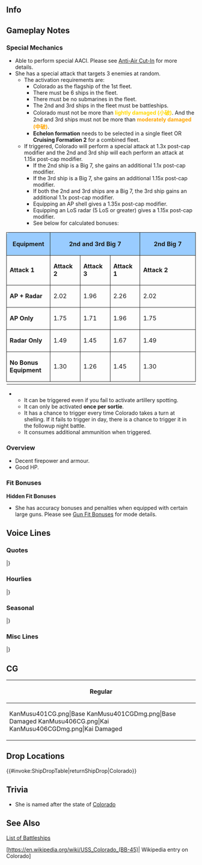 ==Info==
{{KanmusuInfo|ID=401}}
{{KanmusuInfo|ID=406}}

==Gameplay Notes==
===Special Mechanics===
* Able to perform special AACI. Please see [[Anti-Air Cut-In]] for more details.
* She has a special attack that targets 3 enemies at random.
** The activation requirements are:
*** Colorado as the flagship of the 1st fleet.
*** There must be 6 ships in the fleet.
*** There must be no submarines in the fleet.
*** The 2nd and 3rd ships in the fleet must be battleships.
*** Colorado must not be more than <span style="color:gold;">'''lightly damaged (小破)'''</span>. And the 2nd and 3rd ships must not be more than <span style="color:orange;">'''moderately damaged (中破)'''</span>.
*** '''Echelon formation''' needs to be selected in a single fleet OR '''Cruising Formation 2''' for a combined fleet.
** If triggered, Colorado will perform a special attack at 1.3x post-cap modifier and the 2nd and 3rd ship will each perform an attack at 1.15x post-cap modifier.
*** If the 2nd ship is a Big 7, she gains an additional 1.1x post-cap modifier.
*** If the 3rd ship is a Big 7, she gains an additional 1.15x post-cap modifier.
*** If both the 2nd and 3rd ships are a Big 7, the 3rd ship gains an additional 1.1x post-cap modifier.
*** Equipping an AP shell gives a 1.35x post-cap modifier.
*** Equipping an LoS radar (5 LoS or greater) gives a 1.15x post-cap modifier.
*** See below for calculated bonuses:
{| class="mw-collapsible" style="width: 100%; text-align: center;"
!rowspan="2" style="width: 10%; border-radius: 6px 0 0 0; border-style: solid; border-width: 1px; background-color:#99CCFF" | '''Equipment'''
!colspan="3" style="width: 22.5%; border-style: solid; border-width: 1px; background-color:#99CCFF" | '''2nd and 3rd Big 7'''
!colspan="3" style="width: 22.5%; border-style: solid; border-width: 1px; background-color:#99CCFF" | '''2nd Big 7'''
!colspan="3" style="width: 22.5%; border-style: solid; border-width: 1px; background-color:#99CCFF" | '''3rd Big 7'''
!colspan="3" style="width: 22.5%; border-radius: 0 6px 0 0; border-style: solid; border-width: 1px; background-color:#99CCFF" | '''No Big 7'''
|- style="background-color:#99CCFF"
!style="width: 7.5%; border-style: solid; border-width: 1px;" | '''Attack 1'''
!style="width: 7.5%; border-style: solid; border-width: 1px;" | '''Attack 2'''
!style="width: 7.5%; border-style: solid; border-width: 1px;" | '''Attack 3'''
!style="width: 7.5%; border-style: solid; border-width: 1px;" | '''Attack 1'''
!style="width: 7.5%; border-style: solid; border-width: 1px;" | '''Attack 2'''
!style="width: 7.5%; border-style: solid; border-width: 1px;" | '''Attack 3'''
!style="width: 7.5%; border-style: solid; border-width: 1px;" | '''Attack 1'''
!style="width: 7.5%; border-style: solid; border-width: 1px;" | '''Attack 2'''
!style="width: 7.5%; border-style: solid; border-width: 1px;" | '''Attack 3'''
!style="width: 7.5%; border-style: solid; border-width: 1px;" | '''Attack 1'''
!style="width: 7.5%; border-style: solid; border-width: 1px;" | '''Attack 2'''
!style="width: 7.5%; border-style: solid; border-width: 1px;" | '''Attack 3'''
|-
|style="border-style: solid; border-width: 1px;" |'''AP + Radar'''
|style="border-style: solid; border-width: 1px;" |2.02
|style="border-style: solid; border-width: 1px;" |1.96
|style="border-style: solid; border-width: 1px;" |2.26
|style="border-style: solid; border-width: 1px;" |2.02
|style="border-style: solid; border-width: 1px;" |1.96
|style="border-style: solid; border-width: 1px;" |1.79
|style="border-style: solid; border-width: 1px;" |2.02
|style="border-style: solid; border-width: 1px;" |1.79
|style="border-style: solid; border-width: 1px;" |2.05
|style="border-style: solid; border-width: 1px;" |2.02
|style="border-style: solid; border-width: 1px;" |1.79
|style="border-style: solid; border-width: 1px;" |1.79
|-
|style="border-style: solid; border-width: 1px;" |'''AP Only'''
|style="border-style: solid; border-width: 1px;" |1.75
|style="border-style: solid; border-width: 1px;" |1.71
|style="border-style: solid; border-width: 1px;" |1.96
|style="border-style: solid; border-width: 1px;" |1.75
|style="border-style: solid; border-width: 1px;" |1.71
|style="border-style: solid; border-width: 1px;" |1.55
|style="border-style: solid; border-width: 1px;" |1.75
|style="border-style: solid; border-width: 1px;" |1.55
|style="border-style: solid; border-width: 1px;" |1.79
|style="border-style: solid; border-width: 1px;" |1.75
|style="border-style: solid; border-width: 1px;" |1.55
|style="border-style: solid; border-width: 1px;" |1.55
|-
|style="border-style: solid; border-width: 1px;" |'''Radar Only'''
|style="border-style: solid; border-width: 1px;" |1.49
|style="border-style: solid; border-width: 1px;" |1.45
|style="border-style: solid; border-width: 1px;" |1.67
|style="border-style: solid; border-width: 1px;" |1.49
|style="border-style: solid; border-width: 1px;" |1.45
|style="border-style: solid; border-width: 1px;" |1.32
|style="border-style: solid; border-width: 1px;" |1.49
|style="border-style: solid; border-width: 1px;" |1.32
|style="border-style: solid; border-width: 1px;" |1.52
|style="border-style: solid; border-width: 1px;" |1.49
|style="border-style: solid; border-width: 1px;" |1.32
|style="border-style: solid; border-width: 1px;" |1.32
|-
|style="border-radius: 0 0 0 6px; border-style: solid; border-width: 1px;" |'''No Bonus Equipment'''
|style="border-style: solid; border-width: 1px;" |1.30
|style="border-style: solid; border-width: 1px;" |1.26
|style="border-style: solid; border-width: 1px;" |1.45
|style="border-style: solid; border-width: 1px;" |1.30
|style="border-style: solid; border-width: 1px;" |1.26
|style="border-style: solid; border-width: 1px;" |1.15
|style="border-style: solid; border-width: 1px;" |1.30
|style="border-style: solid; border-width: 1px;" |1.15
|style="border-style: solid; border-width: 1px;" |1.32
|style="border-style: solid; border-width: 1px;" |1.30
|style="border-style: solid; border-width: 1px;" |1.15
|style="border-radius: 0 0 6px 0; border-style: solid; border-width: 1px;" |1.15
|-
|}
** It can be triggered even if you fail to activate artillery spotting.
** It can only be activated '''once per sortie'''.
** It has a chance to trigger every time Colorado takes a turn at shelling. If it fails to trigger in day, there is a chance to trigger it in the followup night battle.
** It consumes additional ammunition when triggered.

===Overview===
* Decent firepower and armour.
* Good HP.

===Fit Bonuses===
{{:{{BASEPAGENAME}}/Equipment Bonuses}}
{{clear}}

'''Hidden Fit Bonuses'''
* She has accuracy bonuses and penalties when equipped with certain large guns. Please see [[Gun Fit Bonuses]] for mode details.

==Voice Lines==
===Quotes===
{{ShipquoteHeader}}
{{ShipquoteKai
|scenario = Introduction
|origin = Hi、私がStatesのBig Seven、Colorado級戦艦一番艦、USS Coloradoよ。あなたがAdmiral？悪くないわね。私にしっかり付いてきなさい。返事は？
|translation = Hi, I'm one of the Big Seven from the States, first of the Colorado-class battleships, USS Colorado. So you're the Admiral? Not too shabby. Make sure you stick real close to me. What do you say?
|audio = Colorado-Introduction.mp3
}}
{{ShipquoteKai
|scenario = Introduction
|kai = yes
|origin = Hi、StatesのBig Seven、Colorado級戦艦一番艦、USS Colorado、配置に付いてるわ。Admiral、今日も私にしっかり付いてきなさい。返事は？OK！
|translation = Hi, one of the Big Seven from the States, first of the Colorado-class battleship, USS Colorado, arriving on station. Admiral, make sure you stick real close to me today too. What do you say? OK!
|audio = ColoradoKai-Introduction.mp3
}}
{{ShipquoteKai
|scenario = Library
|origin = 私がStatesのBig Seven、Colorado級戦艦一番艦、USS BB-45 Coloradoよ。そう、New York生まれ、太平洋艦隊、真珠湾に配属されたわ。でも、本国で入渠中に奇襲があって…まあ、いいわ。Big Sevenの力、存分に見せてあげるわね。覚悟してて。
|translation = I'm one of the Big Seven from the States, first of the Colorado-class battleships, USS BB-45 Colorado. Yes, I was born in New York and assigned to the Pacific Fleet at Pearl Harbor. But I was under repair back home when the attack happened...<ref>She was undergoing repairs at Puget Sound Navy Yard when the Attack on Pearl Harbor happened.</ref> well, nevermind that. I'll show you what one of the Big Seven can really do. Just you wait.
|audio = Colorado-Library.mp3
}}
{{ShipquoteKai
|scenario = Secretary 1
|origin = 聞こえてるわ。What’s up？
|translation = I hear you. What's up?
|audio = Colorado-Secretary_1.mp3
}}
{{ShipquoteKai
|scenario = Secretary 1
|kai = yes
|origin = 私を呼んだ？What’s up？
|translation = Did you call me? What's up?
|audio = ColoradoKai-Secretary_1.mp3
}}
{{ShipquoteKai
|scenario = Secretary 2
|origin = Did you need me?
|translation = Did you need me?
|audio = Colorado-Secretary_2.mp3
}}
{{ShipquoteKai
|scenario = Secretary 2
|kai = yes
|origin = あなたの…あなた達のために戦ってあげる。私がそうしたいの！
|translation = I fight for your... I fight for all of your sakes. That's what I want!
|audio = ColoradoKai-Secretary_2.mp3
}}
{{ShipquoteKai
|scenario = Secretary 3
|origin = あなた、少し気安いわね。いいこと、私はあのBig Sevenの、そしてその一番艦なのよ。もっと尊敬と畏敬の念を……えぇ、陸奥、何？そうじゃない？えぇ！？
|translation = You're being a bit too casual with me. Listen here, I'm one of the Big Seven, and its lead ship to boot! Show some more reverence and respect... Eh, Mutsu, what is it? That's not true? Eeh!?<ref>The ''Colorado''-class was technically designed earlier (as an up-gunned version of the preceding ''Tennessee''-class), but due to various delays ''Nagato'' became the first of the Big Seven to actually be launched.</ref>
|audio = Colorado-Secretary_3.mp3
}}
{{ShipquoteKai
|scenario = Secretary Idle
|origin = 長門、陸奥、what’s up？「テイトク」？あぁ、Admiralね。知らない。しばらく見てないわ。
|translation = Nagato, Mutsu, what's up? "Teitoku"? Ah, the Admiral. I don't know where he is. I haven't seen him for a while.
|audio = Colorado-Idle.mp3
}}
{{ShipquoteKai
|scenario = Secretary (Married)
|origin = えへん。Admiral、この私がcoffeeを入れてあげたわ。よかったらどうぞ。熱いわよ。
|translation = Ahem. Admiral, I made some coffee. Please have some if you'd like. It's hot.
|audio = Colorado-Secretary_Married.mp3
}}
{{ShipquoteKai
|scenario = Wedding
|origin = Admiral？このringは何？…えっ、私に？So beautiful！あ・り・が・と！ずっと大切にするわ！
|translation = Admiral? What's this ring for? ...Eh, it's for me? It's so beautiful! Thank~ you~! I'll always treasure it!
|audio = Colorado-Wedding.mp3
}}
{{ShipquoteKai
|scenario = Player's Score
|origin = Information? OK!
|translation = Information? OK!
|audio = Colorado-Looking_At_Scores.mp3
}}
{{ShipquoteKai
|scenario = Joining the Fleet
|origin = USS BB-45, Colorado-class nameship, Colorado. 出るわ。付いて…きなさい！
|translation = USS BB-45, Colorado-class nameship, Colorado. I'm heading out. Follow... me!
|audio = Colorado-Joining_A_Fleet.mp3
}}
{{ShipquoteKai
|scenario = Equipment 1
|origin = おぉ！そうするの？
|translation = Ooh! Is this it?
|audio = Colorado-Equipment_1.mp3
}}
{{ShipquoteKai
|scenario = Equipment 1
|kai = yes
|origin = おぉ！それはいいわね。OK！
|translation = Ooh! This is nice. OK!
|audio = ColoradoKai-Equipment_1.mp3
}}
{{ShipquoteKai
|scenario = Equipment 2
|origin = Right on！気に入ったわ。
|translation = Right on! I like it.
|audio = Colorado-Equipment_2.mp3
}}
{{ShipquoteKai
|scenario = Equipment 3
|origin = OK.
|translation = OK.
|audio = Colorado-Equipment_3.mp3
}}
{{ShipquoteKai
|scenario = Supply
|origin = Thanks！助かるわ。
|translation = Thanks! This helps.
|audio = Colorado-Supply.mp3
}}
{{ShipquoteKai
|scenario = Docking (Minor Damage)
|origin = Take a bath, OK?
|translation = I'll take a bath, OK?
|audio = Colorado-Docking_Minor.mp3
}}
{{ShipquoteKai
|scenario = Docking (Major Damage)
|origin = ちょっと休暇をもらうわ。何？あなた、何か文句でもあるの？
|translation = I'm going to get some rest. What? You got a problem with that?
|audio = Colorado-Docking_Major.mp3
}}
{{ShipquoteKai
|scenario = Construction
|origin = Finished.
|translation = Finished.
|audio = Colorado-Construction.mp3
}}
{{ShipquoteKai
|scenario = Returning from Sortie
|origin = Operation complete.
|translation = Operation complete.
|audio = Colorado-Returning_From_Sortie.mp3
}}
{{ShipquoteKai
|scenario = Starting a Sortie
|origin = 太平洋艦隊旗艦、戦艦Colorado、出撃します！みんな、いい？私達で蹴散らします！抜錨！
|translation = Pacific Fleet flagship, battleship Colorado, sortieing. Is everyone ready? We'll put them to rout! Weigh anchor!
|audio = Colorado-Starting_A_Sortie.mp3
}}
{{ShipquoteKai
|scenario = Starting a Battle
|origin = Enemy in sight！さあ、始めます。蹴散らせ！
|translation = Enemy in sight! Alright, let's get started. Crush them!
|audio = Colorado-Battle_Start.mp3
}}
{{ShipquoteKai
|scenario = Attack
|origin = Fire!
|translation = Fire!
|audio = Colorado-Attack.mp3
}}
{{ShipquoteKai
|scenario = Attack
|kai = yes
|origin = この近代化改装はだてじゃないのよ。Fire！
|translation = My modernisation remodel isn't just for show. Fire!
|audio = ColoradoKai-Attack.mp3
}}
{{ShipquoteKai
|scenario = Air Battle/ Daytime Spotting/ Night Battle Attack 
|origin = もっと撃ちなさい！もっとよ！
|translation = Keep firing! Don't stop!
|audio = Colorado-Night_Attack.mp3
}}
{{ShipquoteKai
|scenario = Night Battle
|origin = 全艦、私に付いてきなさい！この夜で殲滅します！
|translation = All ships, follow me! We'll annihilate them at night!
|audio = Colorado-Night_Battle.mp3
}}
{{ShipquoteKai
|scenario = MVP
|origin = 私がnumber one？Battle star？そうね、もらっておくわ。みんな、私をお手本にしてもいいのよ。
|translation = I'm number one? A battle star? Alright, I accept. Everyone, feel free to use me as your role model.
|audio = Colorado-MVP.mp3
}}
{{ShipquoteKai
|scenario = MVP
|kai = yes
|origin = 私がnumber one？Battle star？そうね、もらっておくわ。あなた達のおかげね。Thanks。
|translation = I'm number one? A battle star? Alright, I accept. It's thanks to all of you. Thanks.
|audio = ColoradoKai-MVP.mp3
}}
{{ShipquoteKai
|scenario = Minor Damage 1
|origin = きゃあぁー！Shit！少しはやるじゃない。
|translation = Kyaaah! Shit! Not too bad.
|audio = Colorado-Minor_Damage_1.mp3
}}
{{ShipquoteKai
|scenario = Minor Damage 2
|origin = きゃあぁー！
|translation = Kyaaaah!
|audio = Colorado-Minor_Damage_2.mp3
}}
{{ShipquoteKai
|scenario = Major Damage
|origin = Oh my God！この私が？今に見てなさい。
|translation = Oh my God! I've been hit? Look what you've done!
|audio = Colorado-Major_Damage.mp3
}}
{{ShipquoteKai
|scenario = Sunk
|origin = Oh my… God…この私が…海に…沈むというの？……水が冷たい…冷たくて…暗いわ…
|translation = Oh my... God... Someone like me is... sinking... into this sea? ...The water is cold... Cold and... dark...
|audio = Colorado-Sunk.mp3
}}
|} <references/>

{{clear}}

===Hourlies===
{{ShipquoteHeader | type = hourly}}
{{ShipquoteKai
|scenario = 00:00 
|origin = 仕方ない。私、Coloradoが、今日はsecretaryをやってあげるわ。今日だけよ。勘違はしないでね。
|translation = If I must. I, Colorado, will be your secretary for today. Just for today. Don't misunderstand me.
|audio = ColoradoKai-00.mp3
}}
{{ShipquoteKai
|scenario = 01:00 
|origin = It is 1. まあ、そういうことね？
|translation = It is 1. Well, something like this?
|audio = ColoradoKai-01.mp3
}}
{{ShipquoteKai
|scenario = 02:00 
|origin = It is 2. 陸奥は「ウシミツ」って言ってたわね？
|translation = It is 2. Mutsu said it was "ushimitsu", right?<ref>"Ushimitsu" (丑三つ) is the "hour of the ox" and refers to 0200-0230 in traditional Japanese timekeeping.</ref>
|audio = ColoradoKai-02.mp3
}}
{{ShipquoteKai
|scenario = 03:00 
|origin = It is 3. さすがに眠いわ。お休みしない？
|translation = It is 3. Even I'm getting sleepy. Shall we get some rest? 
|audio = ColoradoKai-03.mp3
}}
{{ShipquoteKai
|scenario = 04:00 
|origin = It’s 4. まだ頑張るの？Really?
|translation = It's 4. You're still going to keep going? Really?
|audio = ColoradoKai-04.mp3
}}
{{ShipquoteKai
|scenario = 05:00 
|origin = It’s 5. もう朝になるわ。仕方ない。私がcoffeeを入れてあげる。あなたも飲むでしょう？
|translation = It's 5. Morning is almost here. I've got no choice then. I'll make some coffee. You'll have some, right?
|audio = ColoradoKai-05.mp3
}}
{{ShipquoteKai
|scenario = 06:00
|origin = Good morning. It is 6. さあ、艦隊総員起床をかけるわよ。はぁー、んー。いい朝ね。
|translation = Good morning. It is 6. Now then, time to sound Reveille. *deep breath* Nngggh. It's a great morning.
|audio = ColoradoKai-06.mp3
}}
{{ShipquoteKai
|scenario = 07:00 
|origin = It is 7. Morningを用意しておいたわ。卵はscrambleでいいでしょう？はい、どぞ。
|translation = It is 7. I've made breakfast. Scrambled eggs are fine, right? Here you go.
|audio = ColoradoKai-07.mp3
}}
{{ShipquoteKai
|scenario = 08:00 
|origin = It is 8. さあ、海に出ましょう！今日はどんな艦隊運用？えぇ、長期入渠？却下よ。
|translation = It is 8. Now, let's head out to sea! What operations will we be doing today? Eh, long-term docking? I refuse.
|audio = ColoradoKai-08.mp3
}}
{{ShipquoteKai
|scenario = 09:00 
|origin = It is 9. あっ、Mary？そうね、また会えると思うわ。あの子達、ああ見えてしぶといから。
|translation = It is 9. Ah, Mary? Yes, I feel like I'll see them again. Those girls are tougher than they look.<ref>Referring to her sister Maryland and the other members of Battleship Row during the Attack on Pearl Harbor. Most were from older classes but survived and returned to service.</ref>
|audio = ColoradoKai-09.mp3
}}
{{ShipquoteKai
|scenario = 10:00 
|origin = It is 10. あぁ、この艦橋構造？私は嫌いじゃないんだけど。あなたは嫌なの？ん、OK。
|translation = It is 10. Ah, the shape of my bridge? I don't dislike it. Do you not like it? Hmm, OK.
|audio = ColoradoKai-10.mp3
}}
{{ShipquoteKai
|scenario = 11:00 
|origin = Elevensies. そろそろランチにする？まだ早いかな…今日は私がlunch boxを持ってきたから。
|translation = Elevenses. Shall we have lunch soon? I guess it's still early... I've brought a lunch box today.
|audio = ColoradoKai-11.mp3
}}
{{ShipquoteKai
|scenario = 12:00 
|origin = It is noon. さあ、開けてみて。どう？Colorado特製sandwichのlunch box！豪華でしょう？どうぞ。
|translation = It is noon. Come on, open it up. Well? It's my special sandwich lunch box! Isn't it grand? Help yourself.
|audio = ColoradoKai-12.mp3
}}
{{ShipquoteKai
|scenario = 13:00 
|origin = It is 1. 食後はcoffeeでいい？OK。
|translation = It is 1. Would you like some coffee after your meal? OK.
|audio = ColoradoKai-13.mp3
}}
{{ShipquoteKai
|scenario = 14:00 
|origin = It is 2. さあ、午後は演習でいい？
|translation = It is 2. Alright, can we do some exercises this afternoon?
|audio = ColoradoKai-14.mp3
}}
{{ShipquoteKai
|scenario = 15:00 
|origin = It is 3. あら、Nelson！Fine？
|translation = It is 3. Oh, Nelson! Are you doing fine?
|audio = ColoradoKai-15.mp3
}}
{{ShipquoteKai
|scenario = 16:00 
|origin = It is 4. そう、複縦陣…そうね、梯形陣も侮れない気がしない？正面、そして舷側方向に対しても。
|translation = It is 4. Right, double line... But I don't think you should just ignore echelon either. You can face both forwards and broadside.
|audio = ColoradoKai-16.mp3
}}
{{ShipquoteKai
|scenario = 17:00 
|origin = It is 5. 夕日が海に沈むわ。きれいね。このmagic hour、私は、好き。あなたは？
|translation = It is 5. The sun is sinking below the sea. It's beautiful. I like this magic hour.<ref>See [[wikipedia:Golden hour (photography)|golden hour]]</ref> What about you?
|audio = ColoradoKai-17.mp3
}}
{{ShipquoteKai
|scenario = 18:00 
|origin = It is 6. さあ、dinnerの用意をしましょう。MenuはNew York cut steak。待っていて。
|translation = It is 6. Alright, I'll go get dinner ready. The menu will be New York cut steak. Just wait! <ref>New York cut steak is more commonly known as [https://en.wikipedia.org/wiki/Strip_steak| strip steak].</ref>
|audio = ColoradoKai-18.mp3
}}
{{ShipquoteKai
|scenario = 19:00 
|origin = It is 7. さあ、steakが焼けたわ。冷めないうちに召し上がれ。飲み物はbeerでいい？
|translation = It is 7. There, the steak is done. Eat up before it gets cold. Would you like some beer?
|audio = ColoradoKai-19.mp3
}}
{{ShipquoteKai
|scenario = 20:00 
|origin = It is 8. 食事中だっていうのに、港が少し騒がしいわね。3rd Squadron？…あっ、出撃した。
|translation = It is 8. Isn't the port a little busy for mealtime? The 3rd Squadron?<ref>Presumably referring to Sendai's Third Destroyer Squadron setting out for night battle.</ref> ...Ah, they sortied.
|audio = ColoradoKai-20.mp3
}}
{{ShipquoteKai
|scenario = 21:00 
|origin = It is 9. あぁ、あなたは確か…山城？えぇ、Wee Vee？ここにはいないわ。あぁ、そう？OK。
|translation = It is 9. Ah, if I'm not mistaken, you're... Yamashiro? Eh, Wee Vee? She's not here. Ah, is that so? OK.<ref>Yamashiro was sunk by ''Colorado'''s sister ship and fellow Big Seven member ''West Virginia'', nicknamed "Wee Vee".</ref>
|audio = ColoradoKai-21.mp3
}}
{{ShipquoteKai
|scenario = 22:00 
|origin = It is 10. ううん、大丈夫。山城はああ見えて、姉思いのいい子よ。私は嫌いじゃない。
|translation = It is 10. No, it's fine. It might not seem like it, but Yamashiro's just a girl that loves her sister. I don't dislike that.
|audio = ColoradoKai-22.mp3
}}
{{ShipquoteKai
|scenario = 23:00 
|origin = It is 11. もうこんな時間。明日？明日も色々手伝ってあげてもいいわ。…あっ！仕方ない…わね！
|translation = It is 11. Look how late it's gotten. Tomorrow? I'll help you with whatever you want tomorrow. ...Ah! Because... I've got no choice!
|audio = ColoradoKai-23.mp3
}}
|} <references/>

{{clear}}

===Seasonal===
{{SeasonalHeaderOld}}
{{SeasonalQuote
|scenario = [[Seasonal/Rainy_Season_2019|Rainy Season 2019]]
|origin = ここでは、この季節はやたらとrainyね？。私は晴れのほうが好き。ね、WeeVee、あなたはどう？
|translation = So it gets pretty rainy here around this season, huh? I prefer it sunny. WeeVee, how about you?
|audio = Colorado_Rainy_Season_2019_Sec1.mp3
|notes = 
}}
{{SeasonalQuote
|scenario = [[Seasonal/Autumn_2019|Autumn 2019]]
|origin = 鎮守府秋祭り…いいわね。この国のフェスの雰囲気も…あぁ、あの駆逐艦がほうばってるのはなに？食べてみたいわ。
|translation = The Naval District Autumn Festival... This is nice. The atmosphere of the festivals in this country are... Ah, what is that destroyer eating? I'd like to try some.
|audio = Colorado_Autumn_2019_Sec1.mp3
|notes = 
}}
{{SeasonalQuote
|scenario = [[Seasonal/Saury_2019|Saury 2019]]
|origin = 噂のサンマフェス。何か、思ってた以上に大掛かりなのね？せっかくだから、私もその「シオヤキ」試してみたい！いい？
|translation = So this is the Saury Festival I've heard about. It's a lot larger than I imagined. Since I'm here, I'd like to try one of those "salt grilled saury"! Can I?
|audio = Colorado_Saury_2019_Sec1.mp3
|notes = 
}}
{{SeasonalQuote
|scenario = [[Seasonal/End_of_Year_2019|End of Year 2019]]
|origin = Mary、大掃除ですって？大規模cleaningってことね。まあ、いいことじゃない。私たちも協力しましょう！
|translation = Mary, it's a spring cleaning you say? That means it's a large-scale cleaning. Well, this is good. We'll help out too!
|audio = Colorado_Year_End_2019_Secretary_1.mp3
|notes = 
}}
{{SeasonalQuote
|scenario = [[Seasonal/New_Year_2020|New Year 2020]]
|origin = Happy New Year！新年もよろしく頼むわ。OK？さあ、美味しいものでも食べに行きましょう？？
|translation = Happy New Year! I'm counting on you again this year. OK? Now, shall we go have some good food?
|audio = Colorado_New_Year_2020_Secretary_1.mp3
|notes = 
}}
{{SeasonalQuote
|scenario = [[Seasonal/Setsubun_2020|Setsubun 2020]]
|origin = あぁ、知っているわ。Saraに聞いたもの。セッツブーンね？任せておいて。初弾から当ててあげる。陸奥、覚悟！
|translation = Ah, I know about this. I heard about this from Sara. Setsubun, right? Leave it to me. I'll get them on the first shot. Mutsu, brace yourself!
|audio = Colorado_Setsubun_2020_Secretary_1.mp3
|notes = 
}}
{{SeasonalQuote
|scenario = [[Seasonal/Valentine%27s_Day_2020|Valentine's Day 2020]]
|origin = あなたにこれをあげるわ。Chocolate。特に深い意味はないの。みんなそうしてるみたいだから。そうよ。
|translation = This is for you. Some chocolate. There's nothing special about it. It's just that everyone was doing it. That's all.
|audio = Colorado_Valentines_2020_Secretary_1.mp3
|notes = 
}}
{{SeasonalQuote
|scenario = [[Seasonal/White_Day_2020|White Day 2020]]
|origin = あら！義理堅いのね。私のくれるの？Thanks！あぁ、そんな喜んではいないわ。普通よ！普通。
|translation = Oh my! You're so dutiful. Is this for me? Thanks! Ah, I'm not that happy about it! Just average! Yes, just that much.
|audio = Colorado_White_Day_2020_Secretary_1.mp3
|notes = 
}}
{{SeasonalQuote
|scenario = [[Seasonal/Seventh_Anniversary|7th Anniversary 2020]]
|origin = 7th Anniversary! おめでとう！私も祝福するわ。艦隊に、みんなに、栄光ありますように！
|translation = It's the 7th Anniversary! Congratulations! I give you my blessings. May the entire fleet continue to gain glory!
|audio = Colorado_7th_Anniversary_Secretary_1.mp3
|notes = 
}}
|}<references/>

{{clear}}

===Misc Lines===
{{SeasonalHeaderOld}}
{{SeasonalQuote
|scenario = Colorado Special Attack
|origin = Colorado戦隊全力斉射！各個目標に砲撃開始！一気に殲滅する。Fire!
|translation = Colorado Squadron, full broadside! Open fire when you've confirmed your targets! We'll destroy them in one broadside. Fire!
|audio = Colorado-Special_1.mp3
|notes = Special Attack Line
}}
{{SeasonalQuote
|scenario = [[Hinamatsuri 2020 Mini-Event]]
|origin = 臨時編成、太平洋艦隊、戦場到着。これより友軍を援護する。 
|translation = The Provisional Pacific Fleet has arrived on the battlefield. We'll now support the allied fleet.
|audio = Ship_Voice_Colorado_Kai_Hinamatsuri_2020_Mini-Event_Friend_Fleet_1.mp3
|notes = Friend Fleet 1
}}
|} <references/>

{{clear}}

==CG==
{| class="mw-collapsible mw-collapsed wikitable" style="width: 100%;"
!Regular
|-
|<gallery>
KanMusu401CG.png|Base
KanMusu401CGDmg.png|Base Damaged
KanMusu406CG.png|Kai
KanMusu406CGDmg.png|Kai Damaged
</gallery>
|}

==Drop Locations==
{{#invoke:ShipDropTable|returnShipDrop|Colorado}}

==Trivia==
* She is named after the state of [https://en.wikipedia.org/wiki/Colorado Colorado]

==See Also==
[[Elitebb|List of Battleships]]

[https://en.wikipedia.org/wiki/USS_Colorado_(BB-45)| Wikipedia entry on Colorado]

{{shiplist}}